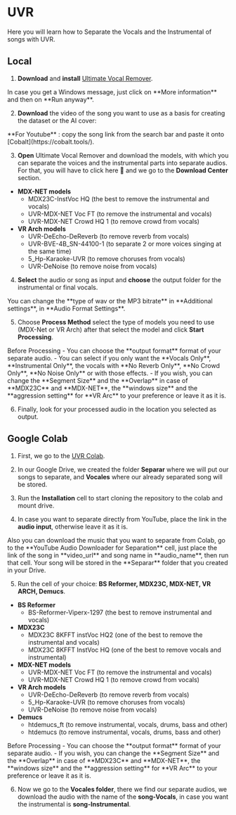 
# UVR

Here you will learn how to Separate the Vocals and the Instrumental of songs with UVR.

## Local

1. **Download** and **install** [Ultimate Vocal Remover](https://github.com/Anjok07/ultimatevocalremovergui/releases/tag/v5.6).

<Callout type="info" emoji="ℹ️">
  In case you get a Windows message, just click on **More information** and then
  on **Run anyway**.
</Callout>

2. **Download** the video of the song you want to use as a basis for creating the dataset or the AI cover:

<Callout emoji="👾">
  **For Youtube** : copy the song link from the search bar and paste it onto
  [Cobalt](https://cobalt.tools/).
</Callout>

3. **Open** Ultimate Vocal Remover and download the models, with which you can separate the voices and the instrumental parts into separate audios. For that, you will have to click here :wrench: and we go to the **Download Center** section.

- **MDX-NET models**
  - MDX23C-InstVoc HQ (the best to remove the instrumental and vocals)
  - UVR-MDX-NET Voc FT (to remove the instrumental and vocals)
  - UVR-MDX-NET Crowd HQ 1 (to remove crowd from vocals)
- **VR Arch models**
  - UVR-DeEcho-DeReverb (to remove reverb from vocals)
  - UVR-BVE-4B_SN-44100-1 (to separate 2 or more voices singing at the same time)
  - 5_Hp-Karaoke-UVR (to remove choruses from vocals)
  - UVR-DeNoise (to remove noise from vocals)

4. **Select** the audio or song as input and **choose** the output folder for the instrumental or final vocals.

<Callout type="info" emoji="ℹ️">
  You can change the **type of wav or the MP3 bitrate** in **Additional
  settings**, in **Audio Format Settings**.
</Callout>

5. Choose **Process Method** select the type of models you need to use (MDX-Net or VR Arch) after that select the model and click **Start Processing**.

<Callout type="info" emoji="ℹ️">
  Before Processing - You can choose the **output format** format of your
  separate audio. - You can select if you only want the **Vocals Only**,
  **Instrumental Only**, the vocals with **No Reverb Only**, **No Crowd Only**,
  **No Noise Only** or with those effects. - If you wish, you can change the
  **Segment Size** and the **Overlap** in case of **MDX23C** and **MDX-NET**,
  the **windows size** and the **aggression setting** for **VR Arc** to your
  preference or leave it as it is.
</Callout>

6. Finally, look for your processed audio in the location you selected as output.

## Google Colab

1. First, we go to the [UVR Colab](https://colab.research.google.com/github/Eddycrack864/UVR5-NO-UI/blob/main/UVR5_NO_UI.ipynb).

2. In our Google Drive, we created the folder **Separar** where we will put our songs to separate, and **Vocales** where our already separated song will be stored.

3. Run the **Installation** cell to start cloning the repository to the colab and mount drive.

4. In case you want to separate directly from YouTube, place the link in the **audio input**, otherwise leave it as it is.

<Callout type="info" emoji="ℹ️">
  Also you can download the music that you want to separate from Colab, go to
  the **YouTube Audio Downloader for Separation** cell, just place the link of
  the song in **video_url** and song name in **audio_name**, then run that cell.
  Your song will be stored in the **Separar** folder that you created in your
  Drive.
</Callout>

5. Run the cell of your choice: **BS Reformer, MDX23C, MDX-NET, VR ARCH, Demucs**.


- **BS Reformer**
  - BS-Reformer-Viperx-1297 (the best to remove instrumental and vocals)
- **MDX23C**
  - MDX23C 8KFFT instVoc HQ2 (one of the best to remove the instrumental and vocals)
  - MDX23C 8KFFT InstVoc HQ (one of the best to remove vocals and instrumental)
- **MDX-NET models**
  - UVR-MDX-NET Voc FT (to remove the instrumental and vocals)
  - UVR-MDX-NET Crowd HQ 1 (to remove crowd from vocals)
- **VR Arch models**
  - UVR-DeEcho-DeReverb (to remove reverb from vocals)
  - 5_Hp-Karaoke-UVR (to remove choruses from vocals)
  - UVR-DeNoise (to remove noise from vocals)
- **Demucs**
  - htdemucs_ft (to remove instrumental, vocals, drums, bass and other)
  - htdemucs (to remove instrumental, vocals, drums, bass and other)

<Callout type="info" emoji="ℹ️">
  Before Processing - You can choose the **output format** format of your
  separate audio. - If you wish, you can change the **Segment Size** and the
  **Overlap** in case of **MDX23C** and **MDX-NET**, the **windows size** and
  the **aggression setting** for **VR Arc** to your preference or leave it as it
  is.
</Callout>

6. Now we go to the **Vocales folder**, there we find our separate audios, we download the audio with the name of the **song-Vocals**, in case you want the instrumental is **song-Instrumental**.
